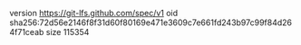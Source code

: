 version https://git-lfs.github.com/spec/v1
oid sha256:72d56e2146f8f31d60f80169e471e3609c7e661fd243b97c99f84d264f71ceab
size 115354
